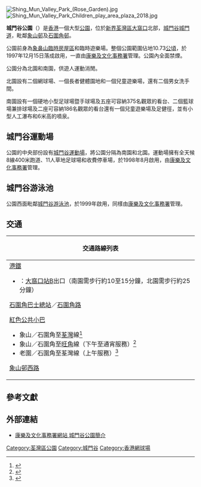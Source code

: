 {{NoteTA
|G1 = Unit
}}
{{Infobox park
|name = 城門谷公園<br/>Shing Mun Valley Park
|image = Shing Mun Valley Park South Garden Pond 201806.jpg
|caption = 公園南園的荷花池
|location = {{HKG}}[[新界|新界]][[荃灣|荃灣]]城門道21號
|opened = 1997年12月15日
|area = 10.73[[公頃|公頃]]
|operator = [[康樂及文化事務署|康樂及文化事務署]]
|open = 每日上午6時30分至晚上11時（南園）<br/>每日24小時（北園）
}}
[[File:Shing_Mun_Valley_Park_(Rose_Garden).jpg|thumb]]
[[File:Shing_Mun_Valley_Park_Children_play_area_plaza_2018.jpg|thumb]]

'''城門谷公園'''（{{lang-en|Shing Mun Valley Park}}）是[[香港|香港]]一個大型[[公園|公園]]，位於[[新界|新界]][[荃灣區|荃灣區]][[大窩口|大窩口]]北部，[[城門谷|城門谷]][[城門道|城門道]]，毗鄰[[象山邨|象山邨]]及[[石圍角邨|石圍角邨]]。

公園前身為[[象鼻山臨時房屋區|象鼻山臨時房屋區]]和臨時遊樂場。整個公園範圍佔地10.73[[公頃|公頃]]，於1997年12月15日落成啟用，一直由[[康樂及文化事務署|康樂及文化事務署]]管理。公園內全面禁煙。

公園分為北園和南園，供遊人運動消閒。

北園設有二個網球場、一個長者健體園地和一個兒童遊樂場，還有二個男女洗手間。                                           

南園設有一個硬地小型足球場暨手球場及五座可容納375名觀眾的看台、二個籃球場兼排球場及二座可容納186名觀眾的看台還有一個兒童遊樂場及足健徑，並有小型人工瀑布和6米高的噴泉。

== 城門谷運動場 ==
{{main|城門谷運動場}}
公園的中央部份設有[[城門谷運動場|城門谷運動場]]，將公園分隔為南園和北園。運動場擁有全天候8線400米跑道、11人草地足球場和收費停車場，於1998年8月啟用，由[[康樂及文化事務署|康樂及文化事務署]]管理。

== 城門谷游泳池 ==
{{main|城門谷游泳池}}
公園西面毗鄰[[城門谷游泳池|城門谷游泳池]]，於1999年啟用，同樣由[[康樂及文化事務署|康樂及文化事務署]]管理。

== 交通 ==
{| class="mw-collapsible mw-collapsed wikitable" style="background:white; margin: 0 auto; width: auto;" 
! 交通路線列表
|-
|
; [[港鐵|港鐵]]
* {{港鐵路線標誌|TWL}}：[[大窩口站|大窩口站]]B出口（南園需步行約10至15分鐘，北園需步行約25分鐘）

; [[石圍角巴士總站|石圍角巴士總站]]／[[石圍角路|石圍角路]]
{{九龍新界巴士簡單列表|32|32H|32M|36|36R|40P|43P|43X|234C|N36}}
{{過海隧道巴士簡單列表|936|936A|R936}}
{{新界專線小巴簡單列表|81|81M|82|82M|94|94S|312}}
; [[紅色公共小巴|紅色公共小巴]]
* 象山／石圍角至[[荃灣|荃灣]]線<ref>{{Cite web |url=http://www.16seats.net/chi/rmb/r_n32.html |title=公共小巴路線：荃灣—象山 |publisher=小巴薈 |date=2017-12-24 |access-date=2020-05-18 |language=zh-hk |archive-url=https://web.archive.org/web/20200605215951/http://www.16seats.net/chi/rmb/r_n32.html |archive-date=2020-06-05 |dead-url=no }}</ref>
* 象山／石圍角至[[旺角|旺角]]線（下午至通宵服務）<ref>{{Cite web |url=http://www.16seats.net/chi/rmb/r_kn32.html |title=公共小巴路線：旺角—象山 |publisher=小巴薈 |date=2019-10-01 |access-date=2020-05-18 |language=zh-hk |archive-url=https://web.archive.org/web/20200405022844/http://www.16seats.net/chi/rmb/r_kn32.html |archive-date=2020-04-05 |dead-url=no }}</ref>
* 老圍／石圍角至荃灣線（上午服務）<ref>{{Cite web |url=http://www.16seats.net/chi/rmb/r_n81.html |title=公共小巴路線：荃灣—老圍 |publisher=小巴薈 |date=2018-11-18 |access-date=2020-08-30 |language=zh-hk |archive-url=https://web.archive.org/web/20200913085745/http://www.16seats.net/chi/rmb/r_n81.html |archive-date=2020-09-13 |dead-url=no }}</ref>

; [[象山邨西路|象山邨西路]]
{{九龍新界巴士簡單列表|32|32H|32M|36|36R}}
{{新界專線小巴簡單列表|82M|406}}
|}

== 參考文獻 ==
{{Reflist}}

== 外部連結 ==
* [http://www.lcsd.gov.hk/tc/parks/smvp/intro.html 康樂及文化事務署網站 城門谷公園簡介] {{Wayback|url=http://www.lcsd.gov.hk/tc/parks/smvp/intro.html |date=20200810195745 }}

{{香港公園}}

[[Category:荃灣區公園|Category:荃灣區公園]]
[[Category:城門谷|Category:城門谷]]
[[Category:香港網球場|Category:香港網球場]]